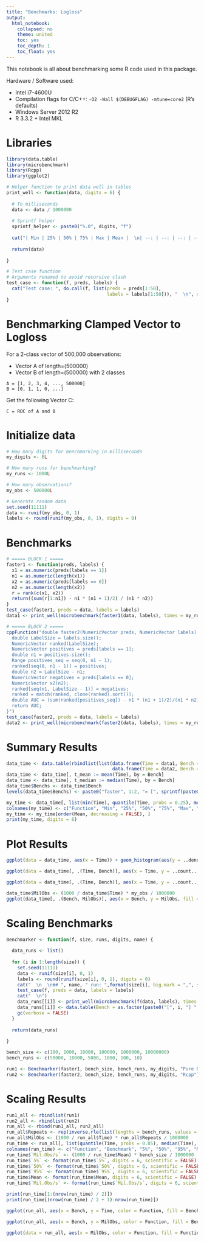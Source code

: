 ```yaml
---
title: "Benchmarks: Logloss"
output:
  html_notebook:
    collapsed: no
    theme: united
    toc: yes
    toc_depth: 1
    toc_float: yes
---
```


This notebook is all about benchmarking some R code used in this package.

Hardware / Software used:

* Intel i7-4600U
* Compilation flags for C/C++: `-O2 -Wall $(DEBUGFLAG) -mtune=core2` (R's defaults)
* Windows Server 2012 R2
* R 3.3.2 + Intel MKL

# Libraries

```r
library(data.table)
library(microbenchmark)
library(Rcpp)
library(ggplot2)
```

```r

# Helper function to print data well in tables
print_well <- function(data, digits = 6) {
  
  # To milliseconds
  data <- data / 1000000
  
  # Sprintf helper
  sprintf_helper <- paste0("%.0", digits, "f")
  
  cat("| Min | 25% | 50% | 75% | Max | Mean |  \n| --: | --: | --: | --: | --: | --: |  \n| ", sprintf(sprintf_helper, min(data)), " | ", sprintf(sprintf_helper, quantile(data, probs = 0.25)), " | ", sprintf(sprintf_helper, median(data)), " | ", sprintf(sprintf_helper, quantile(data, probs = 0.75)), " | ", sprintf(sprintf_helper, max(data)), " | ", sprintf(sprintf_helper, mean(data)), " |  \n", sep = "")
  
  return(data)
  
}

# Test case function
# Arguments renamed to avoid recursive clash
test_case <- function(f, preds, labels) {
  cat("Test case: ", do.call(f, list(preds = preds[1:50],
                                     labels = labels[1:50])), "  \n", sep = "")
}

```

# Benchmarking Clamped Vector to Logloss

For a 2-class vector of 500,000 observations:

* Vector A of length=(500000)
* Vector B of length=(500000) with 2 classes

```
A = [1, 2, 3, 4, ..., 500000]
B = [0, 1, 1, 0, ...]
```

Get the following Vector C:

```
C = ROC of A and B
```

# Initialize data

```r

# How many digits for benchmarking in milliseconds
my_digits <- 6L

# How many runs for benchmarking?
my_runs <- 1000L

# How many observations?
my_obs <- 500000L

# Generate random data
set.seed(11111)
data <- runif(my_obs, 0, 1)
labels <- round(runif(my_obs, 0, 1), digits = 0)

```

# Benchmarks

```r

# ===== BLOCK 1 =====
faster1 <- function(preds, labels) {
  x1 = as.numeric(preds[labels == 1])
  n1 = as.numeric(length(x1))
  x2 = as.numeric(preds[labels == 0])
  n2 = as.numeric(length(x2))
  r = rank(c(x1, x2))
  return((sum(r[1:n1]) - n1 * (n1 + 1)/2) / (n1 * n2))
}
test_case(faster1, preds = data, labels = labels)
data1 <- print_well(microbenchmark(faster1(data, labels), times = my_runs)$time, digits = my_digits)

# ===== BLOCK 2 =====
cppFunction("double faster2(NumericVector preds, NumericVector labels) {
  double LabelSize = labels.size();
  NumericVector ranked(LabelSize);
  NumericVector positives = preds[labels == 1];
  double n1 = positives.size();
  Range positives_seq = seq(0, n1 - 1);
  ranked[seq(0, n1 - 1)] = positives;
  double n2 = LabelSize - n1;
  NumericVector negatives = preds[labels == 0];
  NumericVector x2(n2);
  ranked[seq(n1, LabelSize - 1)] = negatives;
  ranked = match(ranked, clone(ranked).sort());
  double AUC = (sum(ranked[positives_seq]) - n1 * (n1 + 1)/2)/(n1 * n2);
  return AUC;
}")
test_case(faster2, preds = data, labels = labels)
data2 <- print_well(microbenchmark(faster2(data, labels), times = my_runs)$time, digits = my_digits)

```

# Summary Results

```r

data_time <- data.table(rbindlist(list(data.frame(Time = data1, Bench = "faster1"),
                                       data.frame(Time = data2, Bench = "faster2"))))
data_time <- data_time[, t_mean := mean(Time), by = Bench]
data_time <- data_time[, t_median := median(Time), by = Bench]
data_time$Benchs <- data_time$Bench 
levels(data_time$Benchs) <- paste0("faster", 1:2, "= [", sprintf(paste0("%.0", my_digits, "f"), data_time[, list(min(Time)), by = Bench]$V1), ", ", sprintf(paste0("%.0", my_digits, "f"), data_time[, list(max(Time)), by = Bench]$V1), "], mean=", sprintf(paste0("%.0", my_digits, "f"), data_time[, list(mean(Time)), by = Bench]$V1), ", median=", sprintf(paste0("%.0", my_digits, "f"), data_time[, list(median(Time)), by = Bench]$V1))

my_time <- data_time[, list(min(Time), quantile(Time, probs = 0.25), median(Time), quantile(Time, probs = 0.75), max(Time), mean(Time)), by = Bench]
colnames(my_time) <- c("Function", "Min", "25%", "50%", "75%", "Max", "Mean")
my_time <- my_time[order(Mean, decreasing = FALSE), ]
print(my_time, digits = 6)

```

# Plot Results

```r

ggplot(data = data_time, aes(x = Time)) + geom_histogram(aes(y = ..density..), bins = 20, color = "darkblue", fill = "lightblue") + facet_wrap(~ Benchs, ncol = 2) + geom_vline(aes(xintercept = t_mean), color = "blue", linetype = "dashed", size = 2) + geom_vline(aes(xintercept = t_median), color = "red", linetype = "dashed", size = 2) + labs(x = "Time (Milliseconds)", y = "Density") + theme_bw()

```

```r
ggplot(data = data_time[, .(Time, Bench)], aes(x = Time, y = ..count.., fill = Bench)) + geom_histogram(aes(y = ..density..), bins = 100, position = "fill") + labs(x = "Time (Milliseconds)", y = "Density") + theme_bw()
```

```r
ggplot(data = data_time[, .(Time, Bench)], aes(x = Time, y = ..count.., fill = Bench)) + geom_density(position = "fill") + labs(x = "Time (Milliseconds)", y = "Density") + theme_bw()
```

```r

data_time$MilObs <- (1000 / data_time$Time) * my_obs / 1000000
ggplot(data_time[, .(Bench, MilObs)], aes(x = Bench, y = MilObs, fill = Bench)) + geom_boxplot() + labs(x = "Benchmark", y = "Throughput (Million Obs./s)") + theme_bw()

```

# Scaling Benchmarks

```r

Benchmarker <- function(f, size, runs, digits, name) {
  
  data_runs <- list()
  
  for (i in 1:length(size)) {
    set.seed(11111)
    data <- runif(size[i], 0, 1)
    labels <- round(runif(size[i], 0, 1), digits = 0)
    cat("  \n  \n## ", name, " run: ",format(size[i], big.mark = ",", scientific = FALSE), " samples (", format(runs[i], big.mark = ",", scientific = FALSE), " times)  \n  \n", sep = "")
    test_case(f, preds = data, labels = labels)
    cat("  \n")
    data_runs[[i]] <- print_well(microbenchmark(f(data, labels), times = runs[i])$time, digits = digits)
    data_runs[[i]] <- data.table(Bench = as.factor(paste0("[", i, "] ", format(size[i], big.mark = ",", scientific = FALSE))), Function = as.factor(name), Time = data_runs[[i]])
    gc(verbose = FALSE)
  }
  
  return(data_runs)
  
}

bench_size <- c(100, 1000, 10000, 100000, 1000000, 10000000)
bench_runs <- c(50000, 10000, 5000, 1000, 100, 10)

```

```r

run1 <- Benchmarker(faster1, bench_size, bench_runs, my_digits, "Pure R")
run2 <- Benchmarker(faster2, bench_size, bench_runs, my_digits, "Rcpp")

```

# Scaling Results

```r

run1_all <- rbindlist(run1)
run2_all <- rbindlist(run2)
run_all <- rbind(run1_all, run2_all)
run_all$Repeats <- rep(inverse.rle(list(lengths = bench_runs, values = bench_size)), 2)
run_all$MilObs <- (1000 / run_all$Time) * run_all$Repeats / 1000000
run_time <- run_all[, list(quantile(Time, probs = 0.05), median(Time), quantile(Time, probs = 0.95), mean(Time)), by = list(Function, Bench)]
colnames(run_time) <- c("Function", "Benchmark", "5%", "50%", "95%", "Mean")
run_time$`Mil.Obs/s` <- (1000 / run_time$Mean) * bench_size / 1000000
run_time$`5%` <- format(run_time$`5%`, digits = 6, scientific = FALSE)
run_time$`50%` <- format(run_time$`50%`, digits = 6, scientific = FALSE)
run_time$`95%` <- format(run_time$`95%`, digits = 6, scientific = FALSE)
run_time$Mean <- format(run_time$Mean, digits = 6, scientific = FALSE)
run_time$`Mil.Obs/s` <- format(run_time$`Mil.Obs/s`, digits = 6, scientific = FALSE)

print(run_time[1:(nrow(run_time) / 2)])
print(run_time[(nrow(run_time) / 2 + 1):nrow(run_time)])

```

```r

ggplot(run_all, aes(x = Bench, y = Time, color = Function, fill = Bench)) + geom_boxplot() + scale_y_log10(labels = scales::comma, breaks = c(0.01, 0.1, 1, 10, 100, 1000, 10000)) + stat_summary(fun.y = mean, geom = "line", aes(group = Function)) + stat_summary(fun.y = mean, geom = "point", aes(group = Function)) + labs(x = "Benchmark", y = "Time (Milliseconds)") + theme_bw()

```

```r

ggplot(run_all, aes(x = Bench, y = MilObs, color = Function, fill = Bench)) + geom_boxplot() + scale_y_log10(labels = scales::comma, breaks = c(1, 2.5, 5, 7.5, 10, 12.5, 15, 17.5, 20, 22.5, 25), limits = c(0.5, NA)) + stat_summary(fun.y = mean, geom = "line", aes(group = Function)) + stat_summary(fun.y = mean, geom = "point", aes(group = Function)) + labs(x = "Benchmark", y = "Throughput (Million Obs./s)") + theme_bw()

```

```r

ggplot(data = run_all, aes(x = MilObs, color = Function, fill = Function, group = Function)) + coord_flip() + stat_ecdf(aes(ymin = ..y.., ymax = 1), alpha = 0.5, geom = "ribbon") + stat_ecdf(geom = "line", size = 2, alpha = 0.75, pad = FALSE) + labs(x = "Throughput (Million Obs./s)", y = "Percentile") + facet_wrap(~ Bench, dir = "h", ncol = 2, scales = "free") + theme_bw()

```
